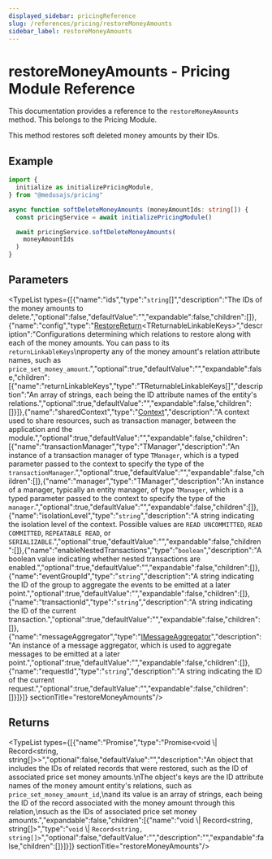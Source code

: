 ```yaml
---
displayed_sidebar: pricingReference
slug: /references/pricing/restoreMoneyAmounts
sidebar_label: restoreMoneyAmounts
---
```



# restoreMoneyAmounts - Pricing Module Reference

This documentation provides a reference to the `restoreMoneyAmounts` method. This belongs to the Pricing Module.

This method restores soft deleted money amounts by their IDs.

## Example

```ts
import {
  initialize as initializePricingModule,
} from "@medusajs/pricing"

async function softDeleteMoneyAmounts (moneyAmountIds: string[]) {
  const pricingService = await initializePricingModule()

  await pricingService.softDeleteMoneyAmounts(
    moneyAmountIds
  )
}
```

## Parameters

<TypeList types={[{"name":"ids","type":"`string`[]","description":"The IDs of the money amounts to delete.","optional":false,"defaultValue":"","expandable":false,"children":[]},{"name":"config","type":"[RestoreReturn](../../interfaces/pricing.RestoreReturn.mdx)&#60;TReturnableLinkableKeys&#62;","description":"Configurations determining which relations to restore along with each of the money amounts. You can pass to its `returnLinkableKeys`\nproperty any of the money amount's relation attribute names, such as `price_set_money_amount`.","optional":true,"defaultValue":"","expandable":false,"children":[{"name":"returnLinkableKeys","type":"TReturnableLinkableKeys[]","description":"An array of strings, each being the ID attribute names of the entity's relations.","optional":true,"defaultValue":"","expandable":false,"children":[]}]},{"name":"sharedContext","type":"[Context](../../interfaces/pricing.Context.mdx)","description":"A context used to share resources, such as transaction manager, between the application and the module.","optional":true,"defaultValue":"","expandable":false,"children":[{"name":"transactionManager","type":"TManager","description":"An instance of a transaction manager of type `TManager`, which is a typed parameter passed to the context to specify the type of the `transactionManager`.","optional":true,"defaultValue":"","expandable":false,"children":[]},{"name":"manager","type":"TManager","description":"An instance of a manager, typically an entity manager, of type `TManager`, which is a typed parameter passed to the context to specify the type of the `manager`.","optional":true,"defaultValue":"","expandable":false,"children":[]},{"name":"isolationLevel","type":"`string`","description":"A string indicating the isolation level of the context. Possible values are `READ UNCOMMITTED`, `READ COMMITTED`, `REPEATABLE READ`, or `SERIALIZABLE`.","optional":true,"defaultValue":"","expandable":false,"children":[]},{"name":"enableNestedTransactions","type":"`boolean`","description":"A boolean value indicating whether nested transactions are enabled.","optional":true,"defaultValue":"","expandable":false,"children":[]},{"name":"eventGroupId","type":"`string`","description":"A string indicating the ID of the group to aggregate the events to be emitted at a later point.","optional":true,"defaultValue":"","expandable":false,"children":[]},{"name":"transactionId","type":"`string`","description":"A string indicating the ID of the current transaction.","optional":true,"defaultValue":"","expandable":false,"children":[]},{"name":"messageAggregator","type":"[IMessageAggregator](../../interfaces/pricing.IMessageAggregator.mdx)","description":"An instance of a message aggregator, which is used to aggregate messages to be emitted at a later point.","optional":true,"defaultValue":"","expandable":false,"children":[]},{"name":"requestId","type":"`string`","description":"A string indicating the ID of the current request.","optional":true,"defaultValue":"","expandable":false,"children":[]}]}]}  sectionTitle="restoreMoneyAmounts"/>

## Returns

<TypeList types={[{"name":"Promise","type":"Promise&#60;void \\| Record&#60;string, string[]&#62;&#62;","optional":false,"defaultValue":"","description":"An object that includes the IDs of related records that were restored, such as the ID of associated price set money amounts.\nThe object's keys are the ID attribute names of the money amount entity's relations, such as `price_set_money_amount_id`,\nand its value is an array of strings, each being the ID of the record associated with the money amount through this relation,\nsuch as the IDs of associated price set money amounts.","expandable":false,"children":[{"name":"void \\| Record&#60;string, string[]&#62;","type":"`void` \\| `Record<string, string[]>`","optional":false,"defaultValue":"","description":"","expandable":false,"children":[]}]}]}  sectionTitle="restoreMoneyAmounts"/>
